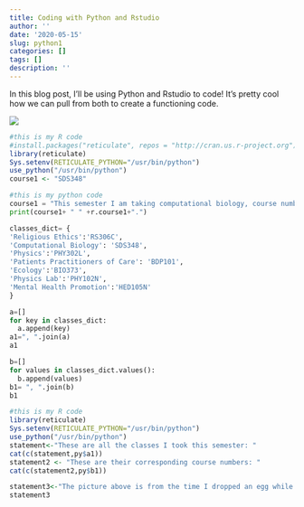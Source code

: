 ```yaml
---
title: Coding with Python and Rstudio
author: ''
date: '2020-05-15'
slug: python1
categories: []
tags: []
description: ''
---
```

In this blog post, I'll be using Python and Rstudio to code! It's pretty cool how we can pull from both to create a functioning code. 

![](/blog/2020-05-15-python1_files/sadEgg.jpg)

```r
#this is my R code
#install.packages("reticulate", repos = "http://cran.us.r-project.org")
library(reticulate)
Sys.setenv(RETICULATE_PYTHON="/usr/bin/python")
use_python("/usr/bin/python")
course1 <- "SDS348"
```

```python
#this is my python code
course1 = "This semester I am taking computational biology, course number"
print(course1+ " " +r.course1+".")

classes_dict= {
'Religious Ethics':'RS306C',
'Computational Biology': 'SDS348',
'Physics':'PHY302L',
'Patients Practitioners of Care': 'BDP101',
'Ecology':'BIO373',
'Physics Lab':'PHY102N',
'Mental Health Promotion':'HED105N'
}

a=[]
for key in classes_dict:
  a.append(key) 
a1=", ".join(a)
a1

b=[]
for values in classes_dict.values():
  b.append(values)
b1= ", ".join(b)
b1

```

```r
#this is my R code
library(reticulate)
Sys.setenv(RETICULATE_PYTHON="/usr/bin/python")
use_python("/usr/bin/python")
statement<-"These are all the classes I took this semester: "
cat(c(statement,py$a1))
statement2 <- "These are their corresponding course numbers: "
cat(c(statement2,py$b1))

statement3<-"The picture above is from the time I dropped an egg while in quarantine!"
statement3
```
